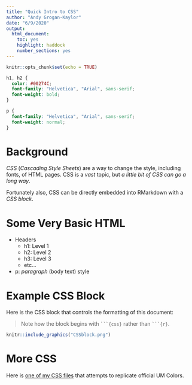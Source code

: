 ```yaml
---
title: "Quick Intro to CSS"
author: "Andy Grogan-Kaylor"
date: "6/9/2020"
output: 
  html_document: 
    toc: yes
    highlight: haddock
    number_sections: yes
---
```


```r

knitr::opts_chunk$set(echo = TRUE)

```

```css

h1, h2 {
  color: #00274C;
  font-family: "Helvetica", "Arial", sans-serif; 
  font-weight: bold;
}

p {
  font-family: "Helvetica", "Arial", sans-serif; 
  font-weight: normal;
}

```

# Background

*CSS* (*Cascading Style Sheets*) are a way to change the style, including fonts, of HTML pages. CSS is a *vast* topic, but *a little bit of CSS can go a long way*.

Fortunately also, CSS can be directly embedded into RMarkdown with a *CSS block*.

# Some Very Basic HTML

* Headers
    + h1: Level 1
    + h2: Level 2
    + h3: Level 3
    + etc...
* p: *paragraph* (body text) style

# Example CSS Block

Here is the CSS block that controls the formatting of this document:

> Note how the block begins with ` ```{css} ` rather than ` ```{r}`.

```r

knitr::include_graphics("CSSblock.png")

```

# More CSS

Here is [one of my CSS files](UM.css) that attempts to replicate official UM Colors.


    
    
    